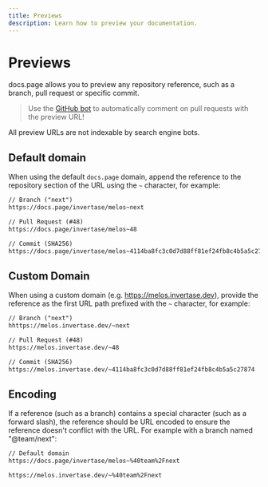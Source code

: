 ```yaml
---
title: Previews
description: Learn how to preview your documentation.
---
```


# Previews

docs.page allows you to preview any repository reference, such as a branch, pull request or specific commit.

> Use the [GitHub bot](/github-bot) to automatically comment on pull requests with the preview URL!

All preview URLs are not indexable by search engine bots.

## Default domain

When using the default `docs.page` domain, append the reference to the repository section of the URL using the `~` character,
for example:

```txt
// Branch ("next")
https://docs.page/invertase/melos~next

// Pull Request (#48)
https://docs.page/invertase/melos~48

// Commit (SHA256)
https://docs.page/invertase/melos~4114ba8fc3c0d7d88ff81ef24fb8c4b5a5c27874
```

## Custom Domain

When using a custom domain (e.g. https://melos.invertase.dev), provide the reference
as the first URL path prefixed with the `~` character, for example:

```txt
// Branch ("next")
hhttps://melos.invertase.dev/~next

// Pull Request (#48)
https://melos.invertase.dev/~48

// Commit (SHA256)
https://melos.invertase.dev/~4114ba8fc3c0d7d88ff81ef24fb8c4b5a5c27874
```

## Encoding

If a reference (such as a branch) contains a special character (such as a forward slash), the reference should be URL encoded
to ensure the reference doesn't conflict with the URL. For example with a branch named "@team/next":

```txt
// Default domain
https://docs.page/invertase/melos~%40team%2Fnext

https://melos.invertase.dev/~%40team%2Fnext
```
